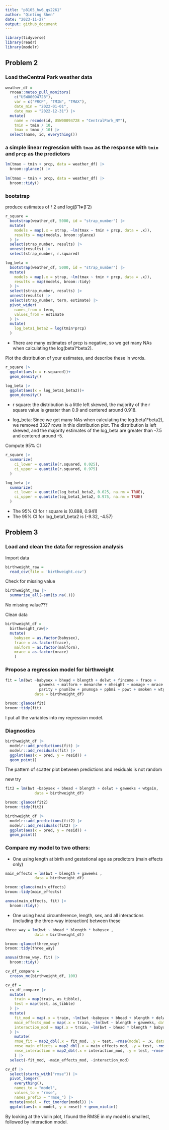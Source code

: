 ```yaml
---
title: "p8105_hw6_qs2261"
author: "Qinting Shen"
date: "2023-11-27"
output: github_document
---
```


```r
library(tidyverse)
library(readr)
library(modelr)
```

## Problem 2

### Load theCentral Park weather data 
```r
weather_df = 
  rnoaa::meteo_pull_monitors(
    c("USW00094728"),
    var = c("PRCP", "TMIN", "TMAX"), 
    date_min = "2022-01-01",
    date_max = "2022-12-31") |>
  mutate(
    name = recode(id, USW00094728 = "CentralPark_NY"),
    tmin = tmin / 10,
    tmax = tmax / 10) |>
  select(name, id, everything())
```

### a simple linear regression with `tmax` as the response with `tmin` and `prcp` as the predictors
```r
lm(tmax ~ tmin + prcp, data = weather_df) |> 
  broom::glance() |> 
  
lm(tmax ~ tmin + prcp, data = weather_df) |> 
  broom::tidy()
```

### bootstrap
produce estimates of r̂ 2 and log(β̂ 1∗β̂ 2)
```r
r_square =
  bootstrap(weather_df, 5000, id = "strap_number") |> 
  mutate(
    models = map(.x = strap, ~lm(tmax ~ tmin + prcp, data = .x)),
    results = map(models, broom::glance)
  ) |> 
  select(strap_number, results) |> 
  unnest(results) |> 
  select(strap_number, r.squared)

log_beta = 
  bootstrap(weather_df, 5000, id = "strap_number") |> 
  mutate(
    models = map(.x = strap, ~lm(tmax ~ tmin + prcp, data = .x)),
    results = map(models, broom::tidy)
  ) |> 
  select(strap_number, results) |> 
  unnest(results) |> 
  select(strap_number, term, estimate) |> 
  pivot_wider(
    names_from = term,
    values_from = estimate
  ) |> 
  mutate(
    log_beta1_beta2 = log(tmin*prcp)
  )
```
* There are many estimates of prcp is negative, so we get many NAs when calculating the log(beta1*beta2).


Plot the distribution of your estimates, and describe these in words.
```r
r_square |> 
  ggplot(aes(x = r.squared))+
  geom_density()

log_beta |> 
  ggplot(aes(x = log_beta1_beta2))+
  geom_density()
```
* r square: the distribution is a little left skewed, the majority of the r square value is greater than 0.9 and centered around 0.918.

* log_beta: Since we get many NAs when calculating the log(beta1*beta2), we removed 3327 rows in this distribution plot. The distribution is left skewed, and the majority estimates of the log_beta are greater than -7.5 and centered around -5.

Compute 95% CI
```r
r_square |> 
  summarize(
    ci_lower = quantile(r.squared, 0.025),
    ci_upper = quantile(r.squared, 0.975)
  )

log_beta |> 
  summarize(
    ci_lower = quantile(log_beta1_beta2, 0.025, na.rm = TRUE),
    ci_upper = quantile(log_beta1_beta2, 0.975, na.rm = TRUE)
  )
```

* The 95% CI for r square is (0.888, 0.941)
* The 95% CI for log_beta1_beta2 is (-9.32, -4.57)

## Problem 3

### Load and clean the data for regression analysis

Import data
```r
birthweight_raw = 
  read_csv(file = 'birthweight.csv')
```

Check for missing value
```r
birthweight_raw |> 
  summarise_all(~sum(is.na(.)))
```
No missing value???

Clean data
```r
birthweight_df = 
  birthweight_raw|> 
  mutate(
    babysex = as.factor(babysex),
    frace = as.factor(frace),
    malform = as.factor(malform),
    mrace = as.factor(mrace)
    )
```

### Propose a regression model for birthweight
```r
fit = lm(bwt ~babysex + bhead + blength + delwt + fincome + frace +
               gaweeks + malform + menarche + mheight + momage + mrace +
               parity + pnumlbw + pnumsga + ppbmi + ppwt + smoken + wtgain,
             data = birthweight_df) 

broom::glance(fit)
broom::tidy(fit)
```
I put all the variables into my regression model.

### Diagnostics
```r
birthweight_df |> 
  modelr::add_predictions(fit) |> 
  modelr::add_residuals(fit) |> 
  ggplot(aes(x = pred, y = resid)) +
  geom_point()
```
The pattern of scatter plot between predictions and residuals is not random



new try
```r
fit2 = lm(bwt ~babysex + bhead + blength + delwt + gaweeks + wtgain,
             data = birthweight_df)

broom::glance(fit2)
broom::tidy(fit2)
```

```r
birthweight_df |> 
  modelr::add_predictions(fit2) |> 
  modelr::add_residuals(fit2) |> 
  ggplot(aes(x = pred, y = resid)) +
  geom_point()
```




### Compare my model to two others:

* One using length at birth and gestational age as predictors (main effects only)

```r
main_effects = lm(bwt ~ blength + gaweeks ,
             data = birthweight_df) 

broom::glance(main_effects)
broom::tidy(main_effects)

anova(main_effects, fit) |> 
  broom::tidy()
```


* One using head circumference, length, sex, and all interactions (including the three-way interaction) between these

```r
three_way = lm(bwt ~ bhead * blength * babysex ,
             data = birthweight_df) 

broom::glance(three_way)
broom::tidy(three_way)

anova(three_way, fit) |> 
  broom::tidy()
```


```r
cv_df_compare = 
  crossv_mc(birthweight_df, 100)
```


```r
cv_df = 
  cv_df_compare |> 
  mutate(
    train = map(train, as_tibble),
    test = map(test, as_tibble)
  ) |> 
  mutate(
    fit_mod = map(.x = train, ~lm(bwt ~babysex + bhead + blength + delwt + fincome + frace +gaweeks + malform + menarche + mheight + momage + mrace + parity + pnumlbw + pnumsga + ppbmi + ppwt + smoken + wtgain, data = .x)),
    main_effects_mod = map(.x = train, ~lm(bwt ~ blength + gaweeks, data = .x)),
    interaction_mod = map(.x = train, ~lm(bwt ~ bhead * blength * babysex, data = .x))
  ) |> 
    mutate(
    rmse_fit = map2_dbl(.x = fit_mod, .y = test, ~rmse(model = .x, data = .y)),
    rmse_main_effects = map2_dbl(.x = main_effects_mod, .y = test, ~rmse(model = .x, data = .y)),
    rmse_interaction = map2_dbl(.x = interaction_mod, .y = test, ~rmse(model = .x, data = .y))
    ) |> 
  select(-fit_mod, -main_effects_mod, -interaction_mod)
```

```r
cv_df |> 
  select(starts_with("rmse")) |> 
  pivot_longer(
    everything(),
    names_to = "model", 
    values_to = "rmse",
    names_prefix = "rmse_") |> 
  mutate(model = fct_inorder(model)) |> 
  ggplot(aes(x = model, y = rmse)) + geom_violin()
```

By looking at the violin plot, I found the RMSE in my model is smallest, followed by interaction model.

